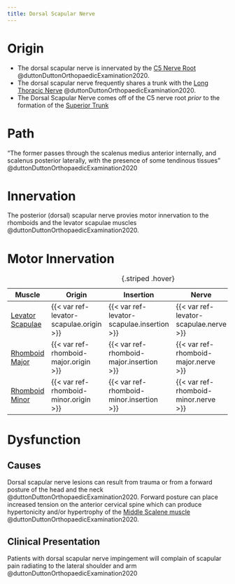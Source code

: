 ```yaml
---
title: Dorsal Scapular Nerve
---
```


# Origin {#origin}

- The dorsal scapular nerve is innervated by the [C5 Nerve Root]({{< var ref-nerve-root.c5 >}}) @duttonDuttonOrthopaedicExamination2020.
- The dorsal scapular nerve frequently shares a trunk with the [Long Thoracic Nerve]({{< var ref-long-thoracic-nerve.path >}}) @duttonDuttonOrthopaedicExamination2020. 
- The Dorsal Scapular Nerve comes off of the C5 nerve root *prior* to the formation of the [Superior Trunk]({{< var ref-brachial-plexus.superior-trunk >}})


# Path

"The former passes through the scalenus medius anterior internally, and scalenus posterior laterally, with the presence of some tendinous tissues" @duttonDuttonOrthopaedicExamination2020 


# Innervation {#innervation}

The posterior (dorsal) scapular nerve provies motor innervation to the rhomboids and the levator scapulae muscles @duttonDuttonOrthopaedicExamination2020.


# Motor Innervation

| Muscle  | Origin | Insertion | Nerve | Action |
|------|--------|-------|----------|--------|
| [Levator Scapulae]({{< var ref-levator-scapulae.path >}}) | {{< var ref-levator-scapulae.origin >}} | {{< var ref-levator-scapulae.insertion >}} | {{< var ref-levator-scapulae.nerve >}} | {{< var ref-levator-scapulae.action >}} |
| [Rhomboid Major]({{< var ref-rhomboid-major.path >}}) | {{< var ref-rhomboid-major.origin >}} | {{< var ref-rhomboid-major.insertion >}} | {{< var ref-rhomboid-major.nerve >}} | {{< var ref-rhomboid-major.action >}} |
| [Rhomboid Minor]({{< var ref-rhomboid-minor.path >}}) | {{< var ref-rhomboid-minor.origin >}} | {{< var ref-rhomboid-minor.insertion >}} | {{< var ref-rhomboid-minor.nerve >}} | {{< var ref-rhomboid-minor.action >}} |
: {.striped .hover}

# Dysfunction

## Causes
Dorsal scapular nerve lesions can result from trauma or from a forward posture of the head and the neck @duttonDuttonOrthopaedicExamination2020.
Forward posture can place increased tension on the anterior cervical spine which can produce hypertonicity and/or hypertrophy of the [Middle Scalene muscle]({{< var ref-middle-scalene.path >}}) @duttonDuttonOrthopaedicExamination2020.

## Clinical Presentation
Patients with dorsal scapular nerve impingement will complain of scapular pain radiating to the lateral shoulder and arm @duttonDuttonOrthopaedicExamination2020 